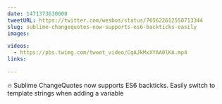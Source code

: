 ```yaml
---
date: 1471373630000
tweetURL: https://twitter.com/wesbos/status/765622612550713344
slug: sublime-changequotes-now-supports-es6-backticks-easily
images:

videos:
  - https://pbs.twimg.com/tweet_video/CqAJkMxXYAA0lKA.mp4
links:

---
```

🔥 Sublime ChangeQuotes now supports ES6 backticks. Easily switch to template strings when adding a variable
